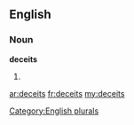 ==English==

===Noun===
'''deceits'''

# {{plural of|[[deceit]]}}

[[Category:English plurals]]

[[ar:deceits]]
[[fr:deceits]]
[[my:deceits]]